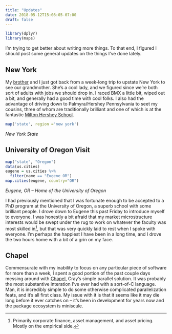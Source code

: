```yaml
---
title: "Updates"
date: 2018-05-12T15:08:05-07:00
draft: false
---
```


```r
library(dplyr)
library(maps)
```

I'm trying to get better about writing more things. To that end, I figured I should post some general updates on the things I've done lately.

## New York

My [brother](qpfiffer.com) and I just got back from a week-long trip to upstate New York to see our grandmother. She's a cool lady, and we figured since we're both sort of adults with jobs we should drop in. I raced BMX a little bit, wiped out a bit, and generally had a good time with cool folks. I also had the advantage of driving down to Palmyra/Hershey Pennsylvania to seet my cousins, three of whom are traditionally brilliant and one of which is at the fantastic [Milton Hershey School](https://www.mhskids.org/).

```r
map('state', region ='new york')
```
_New York State_

## University of Oregon Visit

```r
map("state", "Oregon")
data(us.cities)
eugene = us.cities %>%
  filter(name == "Eugene OR")
map.cities(eugene, country="OR")
```
_Eugene, OR -- Home of the University of Oregon_

I had previously mentioned that I was fortunate enough to be accepted to a PhD program at the University of Oregon, a superb school with some brilliant people. I drove down to Eugene this past Friday to introduce myself to everyone. I was honestly a bit afraid that my market microstructure interests would be swept under the rug to work on whatever the faculty was most skilled in[^1], but that was very quickly laid to rest when I spoke with everyone. I'm perhaps the happiest I have been in a long time, and I drove the two hours home with a bit of a grin on my face.

[^1]: Primarily corporate finance, asset management, and asset pricing. Mostly on the empirical side.

## Chapel

Commensurate with my inability to focus on any particular piece of software for more than a week, I spent a good portion of the past couple days messing around with [Chapel](https://github.com/chapel-lang/chapel), Cray's simple parallel solution. It was probably the most substantive interation I've ever had with a sort-of-C language. Man, it is incredibly simple to do some otherwise complicated parallelization feats, and it's all first class. My issue with it is that it seems like it may die long before it ever catches on -- it's been in development for years now and the package ecosystem is miniscule.